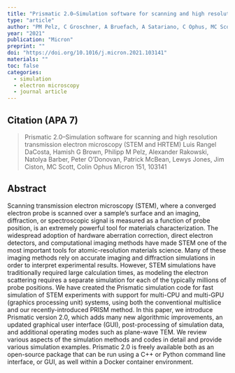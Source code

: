 ```yaml
---
title: "Prismatic 2.0–Simulation software for scanning and high resolution transmission electron microscopy (STEM and HRTEM)"
type: "article"
author: "PM Pelz, C Groschner, A Bruefach, A Satariano, C Ophus, MC Scott"
year: "2021"
publication: "Micron"
preprint: ""
doi: "https://doi.org/10.1016/j.micron.2021.103141"
materials: ""
toc: false
categories:
  - simulation
  - electron microscopy
  - journal article
---
```


## Citation (APA 7)

> Prismatic 2.0–Simulation software for scanning and high resolution transmission electron microscopy (STEM and HRTEM)
Luis Rangel DaCosta, Hamish G Brown, Philipp M Pelz, Alexander Rakowski, Natolya Barber, Peter O’Donovan, Patrick McBean, Lewys Jones, Jim Ciston, MC Scott, Colin Ophus
Micron 151, 103141


## Abstract

Scanning transmission electron microscopy (STEM), where a converged electron probe is scanned over a sample's surface and an imaging, diffraction, or spectroscopic signal is measured as a function of probe position, is an extremely powerful tool for materials characterization. The widespread adoption of hardware aberration correction, direct electron detectors, and computational imaging methods have made STEM one of the most important tools for atomic-resolution materials science. Many of these imaging methods rely on accurate imaging and diffraction simulations in order to interpret experimental results. However, STEM simulations have traditionally required large calculation times, as modeling the electron scattering requires a separate simulation for each of the typically millions of probe positions. We have created the Prismatic simulation code for fast simulation of STEM experiments with support for multi-CPU and multi-GPU (graphics processing unit) systems, using both the conventional multislice and our recently-introduced PRISM method. In this paper, we introduce Prismatic version 2.0, which adds many new algorithmic improvements, an updated graphical user interface (GUI), post-processing of simulation data, and additional operating modes such as plane-wave TEM. We review various aspects of the simulation methods and codes in detail and provide various simulation examples. Prismatic 2.0 is freely available both as an open-source package that can be run using a C++ or Python command line interface, or GUI, as well within a Docker container environment.



